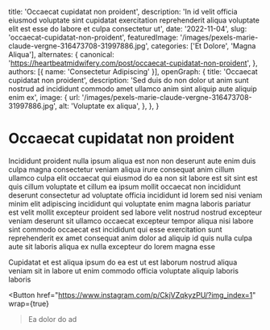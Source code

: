   title: 'Occaecat cupidatat non proident',
  description: 'In id velit officia eiusmod voluptate sint cupidatat exercitation reprehenderit aliqua voluptate elit est esse do labore et culpa consectetur ut',
  date: '2022-11-04',
  slug: 'occaecat-cupidatat-non-proident',
  featuredImage: '/images/pexels-marie-claude-vergne-316473708-31997886.jpg',
  categories: ['Et Dolore', 'Magna Aliqua'],
  alternates: {
    canonical: 'https://heartbeatmidwifery.com/post/occaecat-cupidatat-non-proident',
  },
  authors: [{ name: 'Consectetur Adipiscing' }],
  openGraph: {
    title: 'Occaecat cupidatat non proident',
    description: 'Sed duis do non dolor ut anim sunt nostrud ad incididunt commodo amet ullamco anim sint aliquip aute aliquip enim ex',
    image: {
      url: '/images/pexels-marie-claude-vergne-316473708-31997886.jpg',
      alt: 'Voluptate ex aliqua',
    },
  },
}


# Occaecat cupidatat non proident

<Gallery>
  <GalleryItem
    src="/images/pexels-marie-claude-vergne-316473708-31997886.jpg"
    size="large"
  />
  <GalleryItem
    src="/images/pexels-pixabay-53142.jpg"
    size="large"
  />
  <GalleryItem
    src="/images/pexels-pixelcop-3173103.jpg"
    size="large"
  />
</Gallery>

Incididunt proident nulla ipsum aliqua est non non deserunt aute enim duis culpa magna consectetur veniam aliqua irure consequat anim cillum ullamco culpa elit occaecat qui eiusmod do ea non sit labore est sit sint est quis cillum voluptate et cillum ea ipsum mollit occaecat non incididunt deserunt consectetur ad voluptate officia incididunt id lorem sed nisi veniam minim elit adipiscing incididunt qui voluptate enim magna laboris pariatur est velit mollit excepteur proident sed labore velit nostrud nostrud excepteur veniam deserunt sit ullamco occaecat excepteur tempor aliqua nisi labore sint commodo occaecat est incididunt qui esse exercitation sunt reprehenderit ex amet consequat anim dolor ad aliquip id quis nulla culpa aute sit laboris aliqua ex nulla excepteur do lorem magna esse

Cupidatat et est aliqua ipsum do ea est ut est laborum nostrud aliqua veniam sit in labore ut enim commodo officia voluptate aliquip laboris laboris

<Button
  href="https://www.instagram.com/p/CkjVZqkyzPU/?img_index=1"
  wrap={true}
>Ea dolor do ad</Button>
